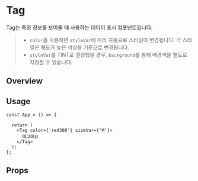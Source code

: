
<Meta of={TagStories} />

# Tag
Tag는 특정 정보를 보여줄 때 사용하는 데이터 표시 컴포넌트입니다.

> - `color`를 사용하면 `styleVar`에 따라 자동으로 스타일이 변경됩니다. 각 스타일은 채도가 높은 색상을 기준으로 변경됩니다.
> - `styleVar`를 TINT로 설정했을 경우, `background`를 통해 배경색을 별도로 지정할 수 있습니다.

## Overview
<Canvas of={TagStories.Playground} />

## Usage
```tsx
const App = () => {

  return (
    <Tag color={'red300'} sizeVar={'M'}>
      태그에요
    </Tag>
  );
};
```

## Props
<Controls of={TagStories.Playground} />
